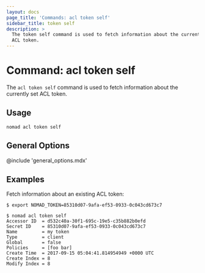 ```yaml
---
layout: docs
page_title: 'Commands: acl token self'
sidebar_title: token self
description: >
  The token self command is used to fetch information about the currently set
  ACL token.
---
```


# Command: acl token self

The `acl token self` command is used to fetch information about the currently
set ACL token.

## Usage

```plaintext
nomad acl token self
```

## General Options

@include 'general_options.mdx'

## Examples

Fetch information about an existing ACL token:

```shell
$ export NOMAD_TOKEN=85310d07-9afa-ef53-0933-0c043cd673c7

$ nomad acl token self
Accessor ID  = d532c40a-30f1-695c-19e5-c35b882b0efd
Secret ID    = 85310d07-9afa-ef53-0933-0c043cd673c7
Name         = my token
Type         = client
Global       = false
Policies     = [foo bar]
Create Time  = 2017-09-15 05:04:41.814954949 +0000 UTC
Create Index = 8
Modify Index = 8
```

